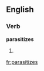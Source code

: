 ==English==

===Verb===
'''parasitizes'''

# {{third-person singular of|[[parasitize]]}}

[[fr:parasitizes]]